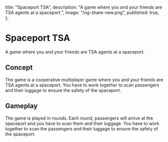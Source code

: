   title: "Spaceport TSA",
  description: "A game where you and your friends are TSA agents at a spaceport.",
  image: "/og-share-new.png",
  published: true,
};

# Spaceport TSA

A game where you and your friends are TSA agents at a spaceport.

## Concept

The game is a cooperative multiplayer game where you and your friends are TSA agents at a spaceport. You have to work together to scan passengers and their luggage to ensure the safety of the spaceport.

## Gameplay

The game is played in rounds. Each round, passengers will arrive at the spaceport and you have to scan them and their luggage. You have to work together to scan the passengers and their luggage to ensure the safety of the spaceport.



